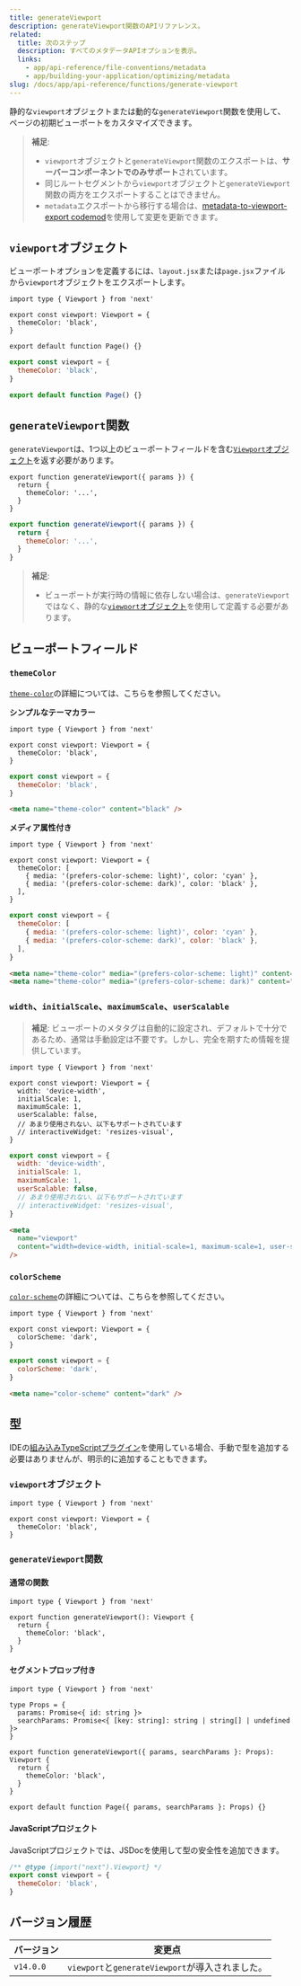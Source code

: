 ```yaml
---
title: generateViewport
description: generateViewport関数のAPIリファレンス。
related:
  title: 次のステップ
  description: すべてのメタデータAPIオプションを表示。
  links:
    - app/api-reference/file-conventions/metadata
    - app/building-your-application/optimizing/metadata
slug: /docs/app/api-reference/functions/generate-viewport
---
```


静的な`viewport`オブジェクトまたは動的な`generateViewport`関数を使用して、ページの初期ビューポートをカスタマイズできます。

> **補足**:
>
> - `viewport`オブジェクトと`generateViewport`関数のエクスポートは、**サーバーコンポーネントでのみサポート**されています。
> - 同じルートセグメントから`viewport`オブジェクトと`generateViewport`関数の両方をエクスポートすることはできません。
> - `metadata`エクスポートから移行する場合は、[metadata-to-viewport-export codemod](/docs/app/guides/upgrading/codemods#metadata-to-viewport-export)を使用して変更を更新できます。

## `viewport`オブジェクト

ビューポートオプションを定義するには、`layout.jsx`または`page.jsx`ファイルから`viewport`オブジェクトをエクスポートします。

```tsx filename="layout.tsx | page.tsx" switcher
import type { Viewport } from 'next'

export const viewport: Viewport = {
  themeColor: 'black',
}

export default function Page() {}
```

```jsx filename="layout.jsx | page.jsx" switcher
export const viewport = {
  themeColor: 'black',
}

export default function Page() {}
```

## `generateViewport`関数

`generateViewport`は、1つ以上のビューポートフィールドを含む[`Viewport`オブジェクト](#viewport-fields)を返す必要があります。

```tsx filename="layout.tsx | page.tsx" switcher
export function generateViewport({ params }) {
  return {
    themeColor: '...',
  }
}
```

```jsx filename="layout.js | page.js" switcher
export function generateViewport({ params }) {
  return {
    themeColor: '...',
  }
}
```

> **補足**:
>
> - ビューポートが実行時の情報に依存しない場合は、`generateViewport`ではなく、静的な[`viewport`オブジェクト](#the-viewport-object)を使用して定義する必要があります。

## ビューポートフィールド

### `themeColor`

[`theme-color`](https://developer.mozilla.org/docs/Web/HTML/Element/meta/name/theme-color)の詳細については、こちらを参照してください。

**シンプルなテーマカラー**

```tsx filename="layout.tsx | page.tsx" switcher
import type { Viewport } from 'next'

export const viewport: Viewport = {
  themeColor: 'black',
}
```

```jsx filename="layout.jsx | page.jsx" switcher
export const viewport = {
  themeColor: 'black',
}
```

```html filename="<head> output" hideLineNumbers
<meta name="theme-color" content="black" />
```

**メディア属性付き**

```tsx filename="layout.tsx | page.tsx" switcher
import type { Viewport } from 'next'

export const viewport: Viewport = {
  themeColor: [
    { media: '(prefers-color-scheme: light)', color: 'cyan' },
    { media: '(prefers-color-scheme: dark)', color: 'black' },
  ],
}
```

```jsx filename="layout.jsx | page.jsx" switcher
export const viewport = {
  themeColor: [
    { media: '(prefers-color-scheme: light)', color: 'cyan' },
    { media: '(prefers-color-scheme: dark)', color: 'black' },
  ],
}
```

```html filename="<head> output" hideLineNumbers
<meta name="theme-color" media="(prefers-color-scheme: light)" content="cyan" />
<meta name="theme-color" media="(prefers-color-scheme: dark)" content="black" />
```

### `width`、`initialScale`、`maximumScale`、`userScalable`

> **補足**: ビューポートのメタタグは自動的に設定され、デフォルトで十分であるため、通常は手動設定は不要です。しかし、完全を期すため情報を提供しています。

```tsx filename="layout.tsx | page.tsx" switcher
import type { Viewport } from 'next'

export const viewport: Viewport = {
  width: 'device-width',
  initialScale: 1,
  maximumScale: 1,
  userScalable: false,
  // あまり使用されない、以下もサポートされています
  // interactiveWidget: 'resizes-visual',
}
```

```jsx filename="layout.jsx | page.jsx" switcher
export const viewport = {
  width: 'device-width',
  initialScale: 1,
  maximumScale: 1,
  userScalable: false,
  // あまり使用されない、以下もサポートされています
  // interactiveWidget: 'resizes-visual',
}
```

```html filename="<head> output" hideLineNumbers
<meta
  name="viewport"
  content="width=device-width, initial-scale=1, maximum-scale=1, user-scalable=no"
/>
```

### `colorScheme`

[`color-scheme`](https://developer.mozilla.org/en-US/docs/Web/HTML/Element/meta/name#:~:text=color%2Dscheme%3A%20specifies,of%20the%20following%3A)の詳細については、こちらを参照してください。

```tsx filename="layout.tsx | page.tsx" switcher
import type { Viewport } from 'next'

export const viewport: Viewport = {
  colorScheme: 'dark',
}
```

```jsx filename="layout.jsx | page.jsx" switcher
export const viewport = {
  colorScheme: 'dark',
}
```

```html filename="<head> output" hideLineNumbers
<meta name="color-scheme" content="dark" />
```

## 型

IDEの[組み込みTypeScriptプラグイン](/docs/app/api-reference/config/typescript)を使用している場合、手動で型を追加する必要はありませんが、明示的に追加することもできます。

### `viewport`オブジェクト

```tsx
import type { Viewport } from 'next'

export const viewport: Viewport = {
  themeColor: 'black',
}
```

### `generateViewport`関数

#### 通常の関数

```tsx
import type { Viewport } from 'next'

export function generateViewport(): Viewport {
  return {
    themeColor: 'black',
  }
}
```

#### セグメントプロップ付き

```tsx
import type { Viewport } from 'next'

type Props = {
  params: Promise<{ id: string }>
  searchParams: Promise<{ [key: string]: string | string[] | undefined }>
}

export function generateViewport({ params, searchParams }: Props): Viewport {
  return {
    themeColor: 'black',
  }
}

export default function Page({ params, searchParams }: Props) {}
```

#### JavaScriptプロジェクト

JavaScriptプロジェクトでは、JSDocを使用して型の安全性を追加できます。

```js
/** @type {import("next").Viewport} */
export const viewport = {
  themeColor: 'black',
}
```

## バージョン履歴

| バージョン   | 変更点                                       |
| --------- | --------------------------------------------- |
| `v14.0.0` | `viewport`と`generateViewport`が導入されました。 |
